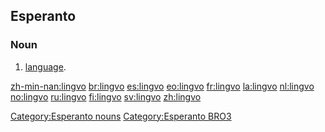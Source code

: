 ==Esperanto==
===Noun===
{{eo-noun}}
# [[language]].

[[Category:Esperanto nouns]]
[[Category:Esperanto BRO3]]

[[zh-min-nan:lingvo]]
[[br:lingvo]]
[[es:lingvo]]
[[eo:lingvo]]
[[fr:lingvo]]
[[la:lingvo]]
[[nl:lingvo]]
[[no:lingvo]]
[[ru:lingvo]]
[[fi:lingvo]]
[[sv:lingvo]]
[[zh:lingvo]]